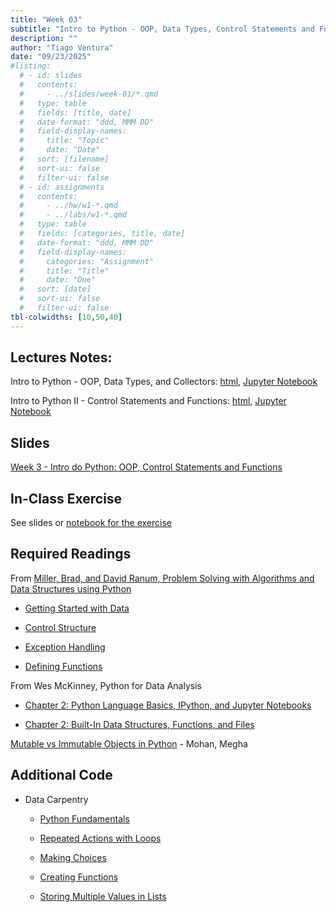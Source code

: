 ```yaml
---
title: "Week 03"
subtitle: "Intro to Python - OOP, Data Types, Control Statements and Functions"
description: ""
author: "Tiago Ventura"
date: "09/23/2025"
#listing:
  # - id: slides
  #   contents:
  #     - ../slides/week-01/*.qmd
  #   type: table
  #   fields: [title, date]
  #   date-format: "ddd, MMM DD"
  #   field-display-names:
  #     title: "Topic"
  #     date: "Date"
  #   sort: [filename]
  #   sort-ui: false
  #   filter-ui: false
  # - id: assignments
  #   contents:
  #     - ../hw/w1-*.qmd
  #     - ../labs/w1-*.qmd
  #   type: table
  #   fields: [categories, title, date]
  #   date-format: "ddd, MMM DD"
  #   field-display-names:
  #     categories: "Assignment"
  #     title: "Title"
  #     date: "Due"
  #   sort: [date]
  #   sort-ui: false
  #   filter-ui: false
tbl-colwidths: [10,50,40]
---
```


## Lectures Notes:

Intro to Python - OOP, Data Types, and Collectors: [html](/lecture_notes/week-03/_week-03_data_types.html), <a href="/lecture_notes/week-03/_week-03_data_types.ipynb" download> Jupyter Notebook </a>

Intro to Python II - Control Statements and Functions: [html](/lecture_notes/week-03/_week-03_iter_control_functions.html), <a href="/lecture_notes/week-03/_week-03_iter_control_functions.ipynb" download> Jupyter Notebook </a>

## Slides

[Week 3 - Intro do Python: OOP, Control Statements and Functions](/slides/week-3.html)

## In-Class Exercise

See slides or [notebook for the exercise](/lecture_notes/week-03/_week-03_data_types.html)

<!-- -   [solutions](/solutions_html/_week_03_solution.html) -->

## Required Readings

From [Miller, Brad, and David Ranum, Problem Solving with Algorithms and Data Structures using Python](https://runestone.academy/ns/books/published/pythonds/index.html)

-   [Getting Started with Data](https://runestone.academy/ns/books/published/pythonds/Introduction/GettingStartedwithData.html)

-   [Control Structure](https://runestone.academy/ns/books/published/pythonds/Introduction/ControlStructures.html)

-   [Exception Handling](https://runestone.academy/ns/books/published/pythonds/Introduction/ExceptionHandling.html)

-   [Defining Functions](https://runestone.academy/ns/books/published/pythonds/Introduction/DefiningFunctions.html)

From Wes McKinney, Python for Data Analysis

-   [Chapter 2: Python Language Basics, IPython, and Jupyter Notebooks](https://wesmckinney.com/book/python-basics.html)

-   [Chapter 2: Built-In Data Structures, Functions, and Files](https://wesmckinney.com/book/python-builtin.html)

[Mutable vs Immutable Objects in Python](https://medium.com/@meghamohan/mutable-and-immutable-side-of-python-c2145cf72747) - Mohan, Megha

## Additional Code

-   Data Carpentry

    -   [Python Fundamentals](https://swcarpentry.github.io/python-novice-inflammation/01-intro.html)

    -   [Repeated Actions with Loops](https://swcarpentry.github.io/python-novice-inflammation/05-loop.html)

    -   [Making Choices](https://swcarpentry.github.io/python-novice-inflammation/07-cond.html)

    -   [Creating Functions](https://swcarpentry.github.io/python-novice-inflammation/08-func.html)

    -   [Storing Multiple Values in Lists](https://swcarpentry.github.io/python-novice-inflammation/04-lists.html)
